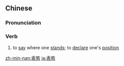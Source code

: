 {{also|表态}}
==Chinese==
{{zh-forms|s=表态}}

===Pronunciation===
{{zh-pron
|m=biǎotài
|c=biu2 taai3
|mn=piáu-thài
|cat=v
}}

===Verb===
{{zh-verb}}

# to [[say]] where one [[stand]]s; to [[declare]] one's [[position]]
#: {{zh-x|'''表''' 個 '''態'''。|''Tell us where you stand on this.''}}

[[zh-min-nan:表態]]
[[ja:表態]]